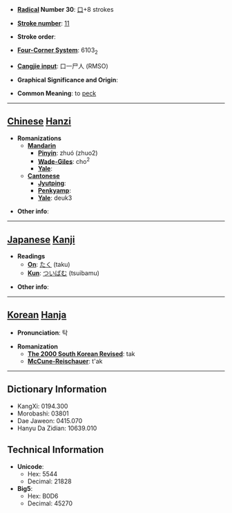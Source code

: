 * '''[[Wiktionary:Chinese radical index| Radical]] Number 30''': [[Wiktionary:Chinese radical index 口|口]]+8 strokes

* '''[[Wiktionary:Chinese total strokes index|Stroke number]]''': [[Wiktionary:Chinese total strokes index 11|11]]

* '''Stroke order''': 

* '''[[Wiktionary:Chinese four corner index|Four-Corner System]]''': 6103<sub>2</sub>

* '''[[Wiktionary:Chinese Cangjie index|Cangjie input]]''': 口一尸人 (RMSO)

* '''Graphical Significance and Origin''': 

* '''Common Meaning''': to [[peck]]

----

== [[Chinese]] [[Hanzi]] ==

* '''Romanizations'''
** '''[[Mandarin]]'''
*** '''[[Pinyin]]''': zhuó (zhuo2)
*** '''[[Wade-Giles]]''': cho<sup>2</sup>
*** '''[[Yale]]''': 
** '''[[Cantonese]]'''
*** '''[[Jyutping]]''':
*** '''[[Penkyamp]]''': 
*** '''[[Yale]]''': deuk3

* '''Other info''': 

----

== [[Japanese]] [[Kanji]] ==

* '''Readings'''
** '''[[On]]''': [[たく]] (taku)
** '''[[Kun]]''': [[ついばむ]] (tsuibamu)

* '''Other info''':  

----

== [[Korean]] [[Hanja]] ==

* '''Pronunciation''': 탁

* '''Romanization'''
** '''[[The 2000 South Korean Revised Romanization|The 2000 South Korean Revised]]''': tak
** '''[[McCune-Reischauer]]''': t'ak

----

== Dictionary Information ==

* KangXi: 0194.300
* Morobashi: 03801
* Dae Jaweon: 0415.070
* Hanyu Da Zidian: 10639.010

== Technical Information ==

* '''Unicode''':
** Hex: 5544
** Decimal: 21828
* '''Big5''':
** Hex: B0D6
** Decimal: 45270